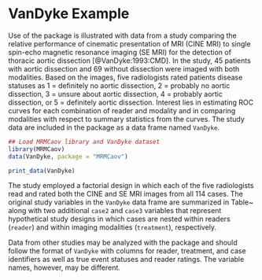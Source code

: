 # VanDyke Example

Use of the \pkg{MRMCaov} package is illustrated with data from a study comparing the relative performance of cinematic presentation of MRI (CINE MRI) to single spin-echo magnetic resonance imaging (SE MRI) for the detection of thoracic aortic dissection [@VanDyke:1993:CMD].  In the study, 45 patients with aortic dissection and 69 without dissection were imaged with both modalities.  Based on the images, five radiologists rated patients disease statuses as 1 = definitely no aortic dissection, 2 = probably no aortic dissection, 3 = unsure about aortic dissection, 4 = probably aortic dissection, or 5 = definitely aortic dissection.  Interest lies in estimating ROC curves for each combination of reader and modality and in comparing modalities with respect to summary statistics from the curves.  The study data are included in the package as a data frame named `VanDyke`.

```r
## Load MRMCaov library and VanDyke dataset
library(MRMCaov)
data(VanDyke, package = "MRMCaov")
```

```r
print_data(VanDyke)
```

The study employed a factorial design in which each of the five radiologists read and rated both the CINE and SE MRI images from all 114 cases.  The original study variables in the `VanDyke` data frame are summarized in Table~\ref{tbl:VanDyke} along with two additional `case2` and `case3` variables that represent hypothetical study designs in which cases are nested within readers (`reader`) and within imaging modalities (`treatment`), respectively.

\begin{table}[h]
\caption{VanDyke study variables}
\label{tbl:VanDyke}
\begin{tabular}{ll}
\toprule
Variable    & Description \\
\midrule
\code{reader}    & unique identifiers for the five radiologists                                \\
\code{treatment} & identifiers for the imaging modality (1 = CINE MRI, 2 = SE MRI)             \\
\code{case}      & identifiers for the 114 cases                                               \\
\code{truth}     & indicator for thoracic aortic dissection (1 = performed, 0 = not performed) \\
\code{rating}    & five-point ratings given to case images by the readers                      \\
\code{case2}     & example identifiers representing nesting of cases within readers            \\
\code{case3}     & example identifiers representing nesting of cases within treatments         \\
\bottomrule
\end{tabular}
\end{table}

Data from other studies may be analyzed with the package and should follow the format of `VanDyke` with columns for reader, treatment, and case identifiers as well as true event statuses and reader ratings.  The variable names, however, may be different.

